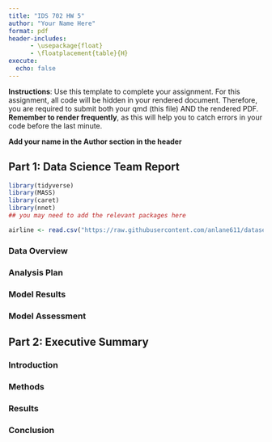 ```yaml
---
title: "IDS 702 HW 5"
author: "Your Name Here"
format: pdf
header-includes:
      - \usepackage{float}
      - \floatplacement{table}{H}
execute:
  echo: false
---
```


**Instructions**: Use this template to complete your assignment. For this assignment, all code will be hidden in your rendered document. Therefore, you are required to submit both your qmd (this file) AND the rendered PDF. **Remember to render frequently**, as this will help you to catch errors in your code before the last minute.

**Add your name in the Author section in the header**

\newpage

## Part 1: Data Science Team Report

```r
library(tidyverse)
library(MASS)
library(caret)
library(nnet)
## you may need to add the relevant packages here

airline <- read.csv("https://raw.githubusercontent.com/anlane611/datasets/refs/heads/main/airline.csv")
```

### Data Overview

### Analysis Plan

### Model Results

### Model Assessment

\newpage

## Part 2: Executive Summary

### Introduction

### Methods

### Results

### Conclusion
